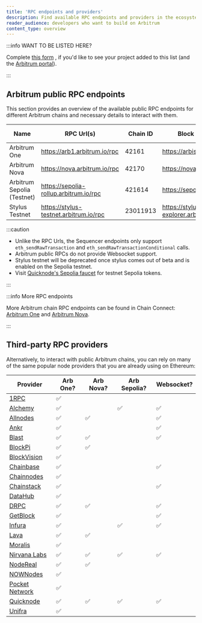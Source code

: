 ```yaml
---
title: 'RPC endpoints and providers'
description: Find available RPC endpoints and providers in the ecosystem
reader_audience: developers who want to build on Arbitrum
content_type: overview
---
```


:::info WANT TO BE LISTED HERE?

Complete [this form](@portalApplicationForm@) , if you'd like to see your project added to this list (and the [Arbitrum portal](https://portal.arbitrum.one/)).

:::

## Arbitrum public RPC endpoints

This section provides an overview of the available public RPC endpoints for different Arbitrum chains and necessary details to interact with them.

| Name                       | RPC Url(s)                             | Chain ID | Block explorer                               | Underlying chain | Tech stack       | Sequencer feed URL                    | Sequencer endpoint<sup>⚠️</sup>                  |
| -------------------------- | -------------------------------------- | -------- | -------------------------------------------- | ---------------- | ---------------- | ------------------------------------- | ------------------------------------------------ |
| Arbitrum One               | https://arb1.arbitrum.io/rpc           | 42161    | https://arbiscan.io/                         | Ethereum         | Nitro (Rollup)   | wss://arb1.arbitrum.io/feed           | https://arb1-sequencer.arbitrum.io/rpc           |
| Arbitrum Nova              | https://nova.arbitrum.io/rpc           | 42170    | https://nova.arbiscan.io/                    | Ethereum         | Nitro (AnyTrust) | wss://nova.arbitrum.io/feed           | https://nova-sequencer.arbitrum.io/rpc           |
| Arbitrum Sepolia (Testnet) | https://sepolia-rollup.arbitrum.io/rpc | 421614   | https://sepolia.arbiscan.io                  | Sepolia          | Nitro (Rollup)   | wss://sepolia-rollup.arbitrum.io/feed | https://sepolia-rollup-sequencer.arbitrum.io/rpc |
| Stylus Testnet             | https://stylus-testnet.arbitrum.io/rpc | 23011913 | https://stylus-testnet-explorer.arbitrum.io/ | Arbitrum Sepolia | Nitro (Rollup)   | wss://stylus-sepolia.arbitrum.io/feed | https://stylus-testnet-sequencer.arbitrum.io/rpc |

:::caution

- Unlike the RPC Urls, the Sequencer endpoints only support `eth_sendRawTransaction` and `eth_sendRawTransactionConditional` calls.
- Arbitrum public RPCs do not provide Websocket support.
- Stylus testnet will be deprecated once stylus comes out of beta and is enabled on the Sepolia testnet.
- Visit [Quicknode's Sepolia faucet](https://faucet.quicknode.com/arbitrum/sepolia) for testnet Sepolia tokens.

:::

:::info More RPC endpoints

More Arbitrum chain RPC endpoints can be found in Chain Connect: [Arbitrum One](https://www.alchemy.com/chain-connect/chain/arbitrum-one) and [Arbitrum Nova](https://www.alchemy.com/chain-connect/chain/arbitrum-nova).

:::

## Third-party RPC providers

Alternatively, to interact with public Arbitrum chains, you can rely on many of the same popular node providers that you are already using on Ethereum:

| Provider                                                                             | Arb One? | Arb Nova? | Arb Sepolia? | Websocket? |
| ------------------------------------------------------------------------------------ | -------- | --------- | ------------ | ---------- |
| [1RPC](https://docs.1rpc.io/overview/supported-networks#arbitrum)                    | ✅       |           |              |            |
| [Alchemy](https://docs.alchemy.com/reference/arbitrum-api-quickstart)                | ✅       |           | ✅           | ✅         |
| [Allnodes](https://arbitrum.publicnode.com)                                          | ✅       | ✅        |              | ✅         |
| [Ankr](https://www.ankr.com/docs/rpc-service/chains/chains-list/#arbitrum)           | ✅       |           |              | ✅         |
| [Blast](https://blastapi.io/public-api/arbitrum)                                     | ✅       | ✅        |              | ✅         |
| [BlockPi](https://docs.blockpi.io/documentations/api-reference/arbitrum)             | ✅       | ✅        |              |            |
| [BlockVision](https://dashboard.blockvision.org/connect)                             | ✅       |           |              |            |
| [Chainbase](https://docs.chainbase.com/docs/chain-api-overview#arbitrum-one)         | ✅       |           |              | ✅         |
| [Chainnodes](https://www.chainnodes.org/chains/arbitrum)                             | ✅       |           |              |            |
| [Chainstack](https://chainstack.com/build-better-with-arbitrum/)                     | ✅       |           |              | ✅         |
| [DataHub](https://datahub.figment.io/)                                               | ✅       |           |              |            |
| [DRPC](https://drpc.org/public-endpoints/arbitrum)                                   | ✅       | ✅        |              | ✅         |
| [GetBlock](https://getblock.io/nodes/arb/)                                           | ✅       |           |              | ✅         |
| [Infura](https://docs.infura.io/infura/networks/arbitrum)                            | ✅       |           | ✅           | ✅         |
| [Lava](https://docs.lavanet.xyz/gateway-access)                                      | ✅       | ✅        |              |            |
| [Moralis](https://docs.moralis.io/reference/introduction)                            | ✅       |           |              |            |
| [Nirvana Labs](https://nirvanalabs.io)                                               | ✅       | ✅        | ✅           | ✅         |
| [NodeReal](https://nodereal.io/meganode/api-marketplace/arbitrum-nitro-rpc)          | ✅       | ✅        |              |            |
| [NOWNodes](https://nownodes.io/nodes/arbitrum-arb)                                   | ✅       |           |              |            |
| [Pocket Network](https://docs.pokt.network/welcome-to-pokt-network/supported-chains) | ✅       |           |              |            |
| [Quicknode](https://www.quicknode.com/chains/arb)                                    | ✅       | ✅        | ✅           | ✅         |
| [Unifra](https://unifra.io/)                                                         | ✅       |           |              |            |
